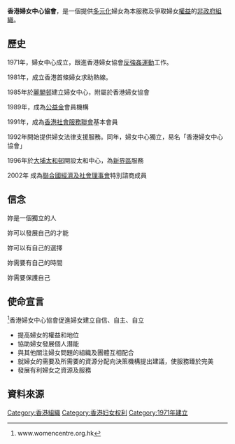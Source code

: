{{refimprove|time=2014-12-19T15:49:41+00:00}}
'''香港婦女中心協會'''，是一個提供[[多元化|多元化]]婦女為本服務及爭取婦女[[權益|權益]]的[[非政府組織|非政府組織]]。

==歷史==
1971年，婦女中心成立，跟進香港婦女協會[[反強姦運動|反強姦運動]]工作。

1981年，成立香港首條婦女求助熱線。

1985年於[[麗閣邨|麗閣邨]]建立婦女中心，附屬於香港婦女協會

1989年，成為[[公益金|公益金]]會員機構

1991年，成為[[香港社會服務聯會|香港社會服務聯會]]基本會員

1992年開始提供婦女法律支援服務。同年，婦女中心獨立，易名「香港婦女中心協會」

1996年於[[大埔_(香港)|大埔]][[太和邨|太和邨]]開設太和中心，為[[新界區|新界區]]服務

2002年 成為[[聯合國經濟及社會理事會|聯合國經濟及社會理事會]]特別諮商成員

==信念==
妳是一個獨立的人

妳可以發展自己的才能

妳可以有自己的選擇

妳需要有自己的時間

妳需要保護自己

==使命宣言==

<ref>www.womencentre.org.hk</ref>香港婦女中心協會促進婦女建立自信、自主、自立

*提高婦女的權益和地位
*協助婦女發展個人潛能
*與其他關注婦女問題的組織及團體互相配合
*就婦女的需要及所需要的資源分配向決策機構提出建議，使服務臻於完美
*發展有利婦女之資源及服務

==資料來源==
{{Reflist|2}}

[[Category:香港組織|Category:香港組織]]
[[Category:香港妇女权利|Category:香港妇女权利]]
[[Category:1971年建立|Category:1971年建立]]